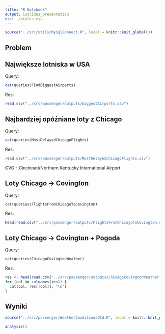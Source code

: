 ```yaml
---
title: "R Notebook"
output: ioslides_presentation
css: ./styles.css
---
```

```r
source("../src/utils/MySqlConnect.R", local = knitr::knit_global())

```
## Problem

## Największe lotniska w USA
Query:
```r
cat(queries$FindBiggestAirports)

```
Res:
```r
read.csv("../src/passenger/outputs/biggestAirports.csv")
```
## Najbardziej opóźniane loty z Chicago
Query:
```r
cat(queries$MostDelayedChicagoFlights)

```
Res:
```r
read.csv("../src/passenger/outputs/MostDelayedChicagoFlights.csv")
```
CVG - Cincinnati/Northern Kentucky International Airport

## Loty Chicago -> Covington
Query:
```r
cat(queries$FlightsFromChicagoToCovington)

```
Res:
```r
head(read.csv("../src/passenger/outputs/FlightsFromChicagoToCovington.csv"))
```
## Loty Chicago -> Covington + Pogoda
Query:
```r
cat(queries$ChicagoCovingtonWeather)

```
Res:
```r
res <- head(read.csv("../src/passenger/outputs/ChicagoCovingtonWeather.csv"), 1)
for (col in colnames(res)) {
  cat(col, res[[col]], "\n")
}
```
## Wyniki
```r
source("../src/passenger/WeatherConditionsOld.R", local = knitr::knit_global())
```
```r
analysis()
```